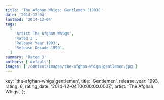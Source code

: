 ```yaml
---
title: 'The Afghan Whigs: Gentlemen (1993)'
date: '2014-12-04'
lastmod: '2014-12-04'
tags:
  [
    'Artist The Afghan Whigs',
    'Rated 3',
    'Release Year 1993',
    'Release Decade 1990',
  ]
summary: 'Rated 3'
authors: ['default']
images: ['/content/images/the-afghan-whigs|gentlemen.jpg']
---
```


  key: 'the-afghan-whigs|gentlemen',
  title: 'Gentlemen',
  release_year: 1993,
  rating: 6,
  rating_date: '2014-12-04T00:00:00.000Z',
  artist: 'The Afghan Whigs',
};

<MusicRating data={data} />
